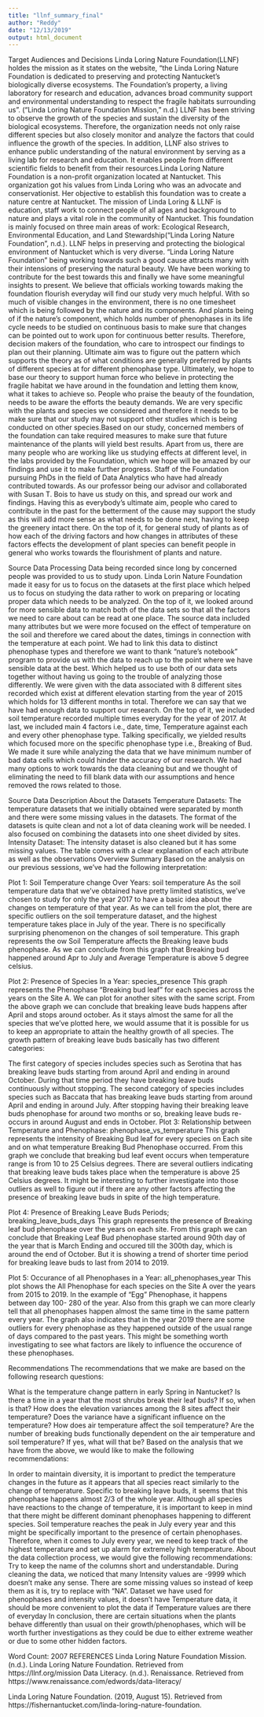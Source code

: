 ---
title: "llnf_summary_final"
author: "Reddy"
date: "12/13/2019"
output: html_document
---

Target Audiences and Decisions
Linda Loring Nature Foundation(LLNF) holdes the mission as it states on the website, “the Linda Loring Nature Foundation is dedicated to preserving and protecting Nantucket's biologically diverse ecosystems. The Foundation's property, a living laboratory for research and education, advances broad community support and environmental understanding to respect the fragile habitats surrounding us”. (“Linda Loring Nature Foundation Mission,” n.d.) LLNF has been striving to observe the growth of the species and sustain the diversity of the biological ecosystems. Therefore, the organization needs not only raise different species but also closely monitor and analyze the factors that could influence the growth of the species. In addition, LLNF also strives to enhance public understanding of the natural environment by serving as a living lab for research and education. It enables people from different scientific fields to benefit from their resources.Linda Loring Nature Foundation is a non-profit organization located at Nantucket. This organization got his values from Linda Loring who was an advocate and conservationist. Her objective to establish this foundation was to create a nature centre at Nantucket. The mission of Linda Loring & LLNF is education, staff work to connect people of all ages and background to nature and plays a vital role in the community of Nantucket. This foundation is mainly focused on three main areas of work: Ecological Research, Environmental Education, and Land Stewardship(“Linda Loring Nature Foundation”, n.d.). LLNF helps in preserving and protecting the biological environment of Nantucket which is very diverse. "Linda Loring Nature Foundation” being working towards such a good cause attracts many with their intensions of preserving the natural beauty. We have been working to contribute for the best towards this and finally we have some meaningful insights to present. We believe that officials working towards making the foundation flourish everyday will find our study very much helpful. With so much of visible changes in the environment, there is no one timesheet which is being followed by the nature and its components. And plants being of if the nature’s component, which holds number of phenophases in its life cycle needs to be studied on continuous basis to make sure that changes can be pointed out to work upon for continuous better results. Therefore, decision makers of the foundation, who care to introspect our findings to plan out their planning. Ultimate aim was to figure out the pattern which supports the theory as of what conditions are generally preferred by plants of different species at for different phenophase type. Ultimately, we hope to base our theory to support human force who believe in protecting the fragile habitat we have around in the foundation and letting them know, what it takes to achieve so. People who praise the beauty of the foundation, needs to be aware the efforts the beauty demands. We are very specific with the plants and species we considered and therefore it needs to be make sure that our study may not support other studies which is being conducted on other species.Based on our study, concerned members of the foundation can take required measures to make sure that future maintenance of the plants will yield best results. Apart from us, there are many people who are working like us studying effects at different level, in the labs provided by the Foundation, which we hope will be amazed by our findings and use it to make further progress. Staff of the Foundation pursuing PhDs in the field of Data Analytics who have had already contributed towards. As our professor being our advisor and collaborated with Susan T. Bois to have us study on this, and spread our work and findings. Having this as everybody’s ultimate aim, people who cared to contribute in the past for the betterment of the cause may support the study as this will add more sense as what needs to be done next, having to keep the greenery intact there. On the top of it, for general study of plants as of how each of the driving factors and how changes in attributes of these factors effects the development of plant species can benefit people in general who works towards the flourishment of plants and nature.

Source Data Processing
Data being recorded since long by concerned people was provided to us to study upon. Linda Lorin Nature Foundation made it easy for us to focus on the datasets at the first place which helped us to focus on studying the data rather to work on preparing or locating proper data which needs to be analyzed. On the top of it, we looked around for more sensible data to match both of the data sets so that all the factors we need to care about can be read at one place. The source data included many attributes but we were more focused on the effect of temperature on the soil and therefore we cared about the dates, timings in connection with the temperature at each point. We had to link this data to distinct phenophase types and therefore we want to thank “nature’s notebook” program to provide us with the data to reach up to the point where we have sensible data at the best. Which helped us to use both of our data sets together without having us going to the trouble of analyzing those differently. We were given with the data associated with 8 different sites recorded which exist at different elevation starting from the year of 2015 which holds for 13 different months in total. Therefore we can say that we have had enough data to support our research. On the top of it, we included soil temperature recorded multiple times everyday for the year of 2017. At last, we included main 4 factors i.e., date, time, Temperature against each and every other phenophase type. Talking specifically, we yielded results which focused more on the specific phenophase type i.e., Breaking of Bud. We made it sure while analyzing the data that we have minimum number of bad data cells which could hinder the accuracy of our research. We had many options to work towards the data cleaning but and we thought of eliminating the need to fill blank data with our assumptions and hence removed the rows related to those.

Source Data Description
About the Datasets Temperature Datasets: The temperature datasets that we initially obtained were separated by month and there were some missing values in the datasets. The format of the datasets is quite clean and not a lot of data cleaning work will be needed. I also focused on combining the datasets into one sheet divided by sites. Intensity Dataset: The intensity dataset is also cleaned but it has some missing values. The table comes with a clear explanation of each attribute as well as the observations
Overview Summary
Based on the analysis on our previous sessions, we've had the following interpretation:

Plot 1: Soil Temperature change Over Years:
soil temperature As the soil temperature data that we've obtained have pretty limited statistics, we've chosen to study for only the year 2017 to have a basic idea about the changes on temperature of that year. As we can tell from the plot, there are specific outliers on the soil temperature dataset, and the highest temperature takes place in July of the year. There is no specifically surprising phenomenon on the changes of soil temperature. This graph represents the ow Soil Temperature affects the Breaking leave buds phenophase. As we can conclude from this graph that Breaking bud happened around Apr to July and Average Temperature is above 5 degree celsius.

Plot 2: Presence of Species In a Year:
species_presence This graph represents the Phenophase "Breaking bud leaf" for each species across the years on the Site A. We can plot for another sites with the same script. From the above graph we can conclude that breaking leave buds happens after April and stops around october. As it stays almost the same for all the species that we've plotted here, we would assume that it is possible for us to keep an appropriate to attain the healthy growth of all species. The growth pattern of breaking leave buds basically has two different categories:

The first category of species includes species such as Serotina that has breaking leave buds starting from around April and ending in around October. During that time period they have breaking leave buds continuously without stopping.
The second category of species includes species such as Baccata that has breaking leave buds starting from around April and ending in around July. After stopping having their breaking leave buds phenophase for around two months or so, breaking leave buds re-occurs in around August and ends in October.
Plot 3: Relationship between Temperature and Phenophase:
phenophase_vs_temperature This graph represents the intensity of Breaking Bud leaf for every species on Each site and on what temperature Breaking Bud Phenophase occurred. From this graph we conclude that breaking bud leaf event occurs when temperature range is from 10 to 25 Celsius degrees. There are several outliers indicating that breaking leave buds takes place when the temperature is above 25 Celsius degrees. It might be interesting to further investigate into those outliers as well to figure out if there are any other factors affecting the presence of breaking leave buds in spite of the high temperature.

Plot 4: Presence of Breaking Leave Buds Periods;
breaking_leave_buds_days This graph represents the presence of Breaking leaf bud phenophase over the years on each site. From this graph we can conclude that Breaking Leaf Bud phenophase started around 90th day of the year that is March Ending and occured till the 300th day, which is around the end of October. But it is showing a trend of shorter time period for breaking leave buds to last from 2014 to 2019.

Plot 5: Occurance of all Phenophases in a Year:
all_phenophases_year This plot shows the All Phenophase for each species on the Site A over the years from 2015 to 2019. In the example of "Egg" Phenophase, it happens between day 100- 280 of the year. Also from this graph we can more clearly tell that all phenophases happen almost the same time in the same pattern every year. The graph also indicates that in the year 2019 there are some outliers for every phenophase as they happened outside of the usual range of days compared to the past years. This might be something worth investigating to see what factors are likely to influence the occurence of these phenophases.

Recommendations
The recommendations that we make are based on the following research questions:

What is the temperature change pattern in early Spring in Nantucket?
Is there a time in a year that the most shrubs break their leaf buds? If so, when is that?
How does the elevation variances among the 8 sites affect their temperature? Does the variance have a significant influence on the temperature?
How does air temperature affect the soil temperature?
Are the number of breaking buds functionally dependent on the air temperature and soil temperature? If yes, what will that be?
Based on the analysis that we have from the above, we would like to make the following recommendations:

In order to maintain diversity, it is important to predict the temperature changes in the future as it appears that all species react similarly to the change of temperature.
Specific to breaking leave buds, it seems that this phenophase happens almost 2/3 of the whole year. Although all species have reactions to the change of temperature, it is important to keep in mind that there might be different dominant phenophases happening to different species.
Soil temperature reaches the peak in July every year and this might be specifically important to the presence of certain phenophases. Therefore, when it comes to July every year, we need to keep track of the highest temperature and set up alarm for extremely high temperature. About the data collection process, we would give the following recommendations:
Try to keep the name of the columns short and understandable.
During cleaning the data, we noticed that many Intensity values are -9999 which doesn’t make any sense.
There are some missing values so instead of keep them as it is, try to replace with “NA”.
Dataset we have used for phenophases and intensity values, it doesn’t have Temperature data, it should be more convenient to plot the data if Temperature values are there of everyday
In conclusion, there are certain situations when the plants behave differently than usual on their growth/phenophases, which will be worth further investigations as they could be due to either extreme weather or due to some other hidden factors.

Word Count: 2007
REFERENCES
Linda Loring Nature Foundation Mission. (n.d.). Linda Loring Nature Foundation. Retrieved from https://llnf.org/mission Data Literacy. (n.d.). Renaissance. Retrieved from https://www.renaissance.com/edwords/data-literacy/

Linda Loring Nature Foundation. (2019, August 15). Retrieved from https://fishernantucket.com/linda-loring-nature-foundation.